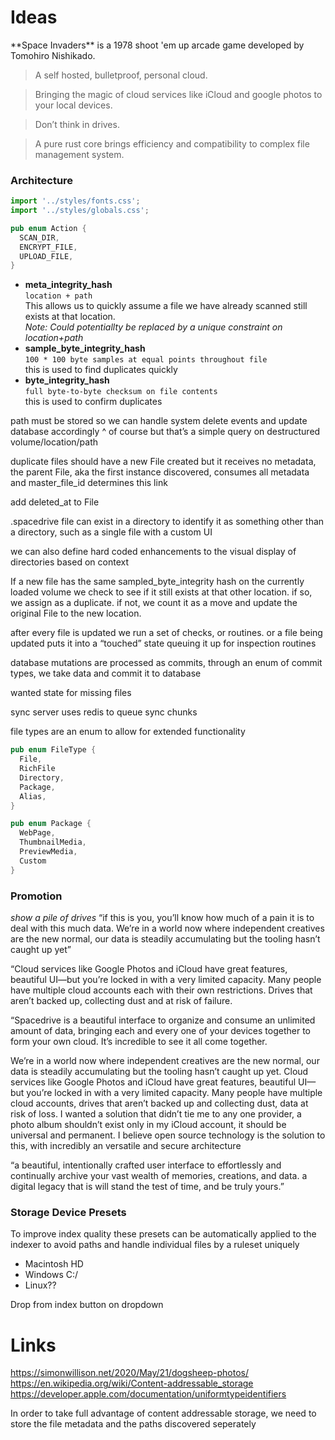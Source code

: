 
# Ideas

<Callout emoji="👾">
  **Space Invaders** is a 1978 shoot 'em up arcade game developed by Tomohiro Nishikado.
</Callout>

> A self hosted, bulletproof, personal cloud.

> Bringing the magic of cloud services like iCloud and google photos to your local devices.

> Don’t think in drives.

> A pure rust core brings efficiency and compatibility to complex file management system.

### Architecture

```javascript
import '../styles/fonts.css';
import '../styles/globals.css';
```

```rust
pub enum Action {
  SCAN_DIR,
  ENCRYPT_FILE,
  UPLOAD_FILE,
}
```

- **meta_integrity_hash**<br />
  `location + path`<br />
  This allows us to quickly assume a file we have already scanned still exists at that location.<br />
  _Note: Could potentiallty be replaced by a unique constraint on location+path_
- **sample_byte_integrity_hash**<br />
  `100 * 100 byte samples at equal points throughout file`<br />
  this is used to find duplicates quickly
- **byte_integrity_hash**<br />
  `full byte-to-byte checksum on file contents`<br />
  this is used to confirm duplicates

path must be stored so we can handle system delete events and update database accordingly
^ of course but that’s a simple query on destructured volume/location/path

duplicate files should have a new File created but it receives no metadata, the parent File, aka the first instance discovered, consumes all metadata and master_file_id determines this link

add deleted_at to File

.spacedrive file can exist in a directory to identify it as something other than a directory, such as a single file with a custom UI

we can also define hard coded enhancements to the visual display of directories based on context

If a new file has the same sampled_byte_integrity hash on the currently loaded volume we check to see if it still exists at that other location. if so, we assign as a duplicate. if not, we count it as a move and update the original File to the new location.

after every file is updated we run a set of checks, or routines.
or a file being updated puts it into a “touched” state queuing it up for inspection routines

database mutations are processed as commits, through an enum of commit types, we take data and commit it to database

wanted state for missing files

sync server uses redis to queue sync chunks

file types are an enum to allow for extended functionality

```rust
pub enum FileType {
  File,
  RichFile
  Directory,
  Package,
  Alias,
}

pub enum Package {
  WebPage,
  ThumbnailMedia,
  PreviewMedia,
  Custom
}
```

### Promotion

_show a pile of drives_
“if this is you, you’ll know how much of a pain it is to deal with this much data. We’re in a world now where independent creatives are the new normal, our data is steadily accumulating but the tooling hasn’t caught up yet”

“Cloud services like Google Photos and iCloud have great features, beautiful UI—but you’re locked in with a very limited capacity. Many people have multiple cloud accounts each with their own restrictions. Drives that aren’t backed up, collecting dust and at risk of failure.

“Spacedrive is a beautiful interface to organize and consume an unlimited amount of data, bringing each and every one of your devices together to form your own cloud. It’s incredible to see it all come together.

We’re in a world now where independent creatives are the new normal, our data is steadily accumulating but the tooling hasn’t caught up yet. Cloud services like Google Photos and iCloud have great features, beautiful UI—but you’re locked in with a very limited capacity. Many people have multiple cloud accounts, drives that aren’t backed up and collecting dust, data at risk of loss. I wanted a solution that didn’t tie me to any one provider, a photo album shouldn’t exist only in my iCloud account, it should be universal and permanent. I believe open source technology is the solution to this, with incredibly an versatile and secure architecture

“a beautiful, intentionally crafted user interface to effortlessly and continually archive your vast wealth of memories, creations, and data. a digital legacy that is will stand the test of time, and be truly yours.”

### Storage Device Presets

To improve index quality these presets can be automatically applied to the indexer to avoid paths and handle individual files by a ruleset uniquely

- Macintosh HD
- Windows C:/
- Linux??

Drop from index button on dropdown

# Links

https://simonwillison.net/2020/May/21/dogsheep-photos/
https://en.wikipedia.org/wiki/Content-addressable_storage
https://developer.apple.com/documentation/uniformtypeidentifiers

In order to take full advantage of content addressable storage, we need to store the file metadata and the paths discovered seperately
